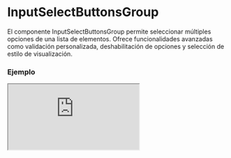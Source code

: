 # InputSelectButtonsGroup

El componente InputSelectButtonsGroup permite seleccionar múltiples opciones de una lista de elementos. Ofrece funcionalidades avanzadas como validación personalizada, deshabilitación de opciones y selección de estilo de visualización.


### Ejemplo

<Iframe
  minHeightIframe="30dvh"
  src="https://fenextjs-component-storybook.vercel.app/iframe.html?args=&id=input-inputselectbuttonsgroup--index&viewMode=story"
/>

### Importación

Para importar el componente InputSelectButtonsGroup, se puede hacer desde fenextjs

```tsx copy
import { InputSelectButtonsGroup } from "fenextjs";
```

### Parámetros

| Parámetro                       | Tipo                          | Requerido | Default | Descripcion                                                                                              |
| ------------------------------- | ----------------------------- | --------- | ------- | -------------------------------------------------------------------------------------------------------- |
| classNameSelectButtonsGroup     | string                        | no        | ""      | Clase CSS personalizada para el contenedor principal del grupo de botones select.                        |
| classNameSelectButtonsGroupList | string                        | no        | ""      | Clase CSS personalizada para la lista de opciones del grupo de botones select.                           |
| defaultValue                    | T[]                           | no        | []      | Opciones predeterminadas seleccionadas al iniciar el componente.                                         |
| value                           | T[]                           | no        |         | Opciones seleccionadas actualmente.                                                                      |
| onChange                        | (v?: T[]) =\> void            | no        |         | Función que se ejecuta cuando los datos seleccionados cambian.                                           |
| validator                       | FenextjsValidatorClass\<T[]\> | no        |         | Instancia de `FenextjsValidatorClass` para validar los datos seleccionados.                              |
| CustomOptionsSelected           | typeof InputSelectOption\<T\> | no        |         | Componente personalizado para renderizar las opciones seleccionadas.                                     |
| options                         | T[]                           | no        |         | Lista de opciones disponibles para seleccionar.                                                          |
| label                           | string                        | no        |         | Etiqueta para el grupo de botones select.                                                                |
| optional                        | boolean                       | no        |         | Indica si el campo es opcional.                                                                          |
| optionalText                    | string                        | no        |         | Texto que se muestra cuando el campo es opcional.                                                        |
| required                        | boolean                       | no        |         | Indica si el campo es obligatorio.                                                                       |
| requiredText                    | string                        | no        |         | Texto que se muestra cuando el campo es obligatorio.                                                     |
| disabled                        | boolean                       | no        |         | Indica si el componente está deshabilitado.                                                              |
| isMultiple                      | boolean                       | no        | false   | Indica si se pueden seleccionar múltiples opciones. Si es `false`, solo se puede seleccionar una opción. |

### Storybook

Para ver el storybook del componente lo puede hacer con este [link](https://fenextjs-component-storybook.vercel.app/?path=/story/input-inputselectbuttonsgroup--index)

### Usos

- Uso básico de InputSelectButtonsGroup

```tsx copy
<InputSelectButtonsGroup
  defaultValue={["Opción 1", "Opción 2"]}
  options={["Opción 1", "Opción 2", "Opción 3"]}
  onParse={(e) => ({
    id: e ?? "",
    text: e ?? "",
    data: e,
  })}
  onChange={(selected) => console.log(selected)}
/>
```

- InputSelectButtonsGroup con selección múltiple

```tsx copy
<InputSelectButtonsGroup
  isMultiple={true}
  options={["Opción 1", "Opción 2", "Opción 3"]}
  onParse={(e) => ({
    id: e ?? "",
    text: e ?? "",
    data: e,
  })}
  onChange={(selected) => console.log("Opciones seleccionadas:", selected)}
/>
```

- InputSelectButtonsGroup con validación personalizada

```tsx copy
<InputSelectButtonsGroup
  options={["Opción 1", "Opción 2", "Opción 3"]}
  onParse={(e) => ({
    id: e ?? "",
    text: e ?? "",
    data: e,
  })}
  isMultiple={true}
  validator={FV()
    .isArray(
      FV()
        .isString("string")
        .isCustom((e) =>
          e === "Opción 1"
            ? new ErrorFenextjs({
                message: "No puedes seleccionar esta opción",
              })
            : true,
        ),
    )
    .isMinOrEqual(3, "mínimo 3 elementos")
    .isMaxOrEqual(5, "máximo 5 elementos")}
  onChange={(selected) => console.log("Opciones seleccionadas:", selected)}
/>
```
